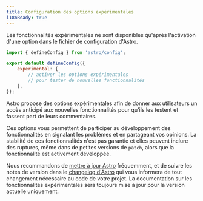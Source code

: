 ```yaml
---
title: Configuration des options expérimentales
i18nReady: true
---
```


Les fonctionnalités expérimentales ne sont disponibles qu'après l'activation d'une option dans le fichier de configuration d'Astro.

```js title="astro.config.mjs"
import { defineConfig } from 'astro/config';

export default defineConfig({
    experimental: {
        // activer les options expérimentales
        // pour tester de nouvelles fonctionnalités
    },
});
```


Astro propose des options expérimentales afin de donner aux utilisateurs un accès anticipé aux nouvelles fonctionnalités pour qu'ils les testent et fassent part de leurs commentaires.

Ces options vous permettent de participer au développement des fonctionnalités en signalant les problèmes et en partageant vos opinions. La stabilité de ces fonctionnalités n'est pas garantie et elles peuvent inclure des ruptures, même dans de petites versions de `patch`, alors que la fonctionnalité est activement développée.

Nous recommandons de [mettre à jour Astro](/fr/upgrade-astro/#mise-à-niveau-vers-la-dernière-version) fréquemment, et de suivre les notes de version dans le [changelog d'Astro](https://github.com/withastro/astro/blob/main/packages/astro/CHANGELOG.md) qui vous informera de tout changement nécessaire au code de votre projet. La documentation sur les fonctionnalités expérimentales sera toujours mise à jour pour la version actuelle uniquement.
